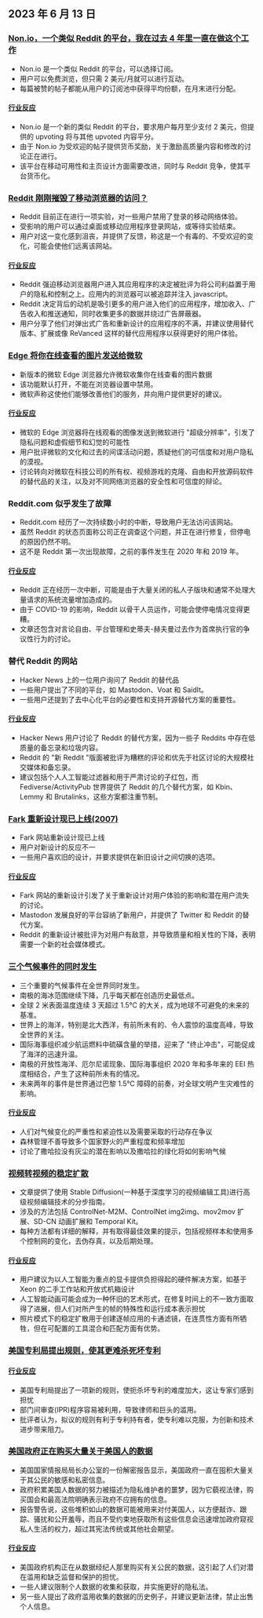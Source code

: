 

<CallToAction />

<Steps>

## 2023 年 6 月 13 日

### [Non.io，一个类似 Reddit 的平台，我在过去 4 年里一直在做这个工作](https://non.io)

- Non.io 是一个类似 Reddit 的平台，可以选择订阅。
- 用户可以免费浏览，但只需 2 美元/月就可以进行互动。
- 每篇被赞的帖子都能从用户的订阅池中获得平均份额，在月末进行分配。

#### [行业反应](http://news.ycombinator.com/item?id=36296695)

- Non.io 是一个新的类似 Reddit 的平台，要求用户每月至少支付 2 美元，但提供的 upvoting 将与其他 upvoted 内容平分。
- 由于 Non.io 为受欢迎的帖子提供货币奖励，关于激励高质量内容和修改的讨论正在进行。
- 该平台在移动可用性和主页设计方面需要改进，同时与 Reddit 竞争，使其平台货币化。

### [Reddit 刚刚摧毁了移动浏览器的访问？](https://reddit.com/r/help/comments/135tly1/helpdid_reddit_just_destroy_mobile_browser_access/)

- Reddit 目前正在进行一项实验，对一些用户禁用了登录的移动网络体验。
- 受影响的用户可以通过桌面或移动应用程序登录网站，或等待实验结束。
- 用户对这一变化感到沮丧，并提供了反馈，称这是一个有毒的、不受欢迎的变化，可能会使他们远离该网站。

#### [行业反应](http://news.ycombinator.com/item?id=36287411)

- Reddit 强迫移动浏览器用户进入其应用程序的决定被批评为将公司利益置于用户的隐私和控制之上。应用内的浏览器可以被追踪并注入 javascript。
- Reddit 决定背后的动机是吸引更多的用户进入他们的应用程序，增加收入、广告收入和推送通知，同时收集更多的数据并绕过广告屏蔽器。
- 用户分享了他们对弹出式广告和重新设计的应用程序的不满，并建议使用替代版本、扩展或像 ReVanced 这样的替代应用程序以获得更好的用户体验。

### [Edge 将你在线查看的图片发送给微软](https://www.neowin.net/news/edge-sends-images-you-view-online-to-microsoft-here-is-how-to-disable-that/)

- 新版本的微软 Edge 浏览器允许微软收集你在线查看的图片数据
- 该功能默认打开，不能在浏览器设置中禁用。
- 微软声称这使他们能够改善他们的服务，并向用户提供更好的建议。

#### [行业反应](http://news.ycombinator.com/item?id=36295364)

- 微软的 Edge 浏览器将在线观看的图像发送到微软进行 "超级分辨率"，引发了隐私问题和虚假细节和幻觉的可能性
- 用户批评微软的文化和过去的间谍活动问题，质疑他们的可信度和对用户隐私的漠视。
- 讨论转向对微软在科技公司的所有权、视频游戏的克隆、自由和开放源码软件的替代品的关注，以及对不同网络浏览器的安全性和可信度的辩论。

### Reddit.com 似乎发生了故障

- Reddit.com 经历了一次持续数小时的中断，导致用户无法访问该网站。
- 虽然 Reddit 的状态页面称公司正在调查这个问题，并正在进行修复，但停电的原因仍然不明。
- 这不是 Reddit 第一次出现故障，之前的事件发生在 2020 年和 2019 年。

#### [行业反应](http://news.ycombinator.com/item?id=36294244)

- Reddit 正在经历一次中断，可能是由于大量关闭的私人子版块和通常不处理大量请求的系统流量增加造成的。
- 由于 COVID-19 的影响，Reddit 以骨干人员运作，可能会使停电情况变得更糟。
- 文章还包含对言论自由、平台管理和史蒂夫-赫夫曼过去作为首席执行官的争议性行为的讨论。

### 替代 Reddit 的网站

- Hacker News 上的一位用户询问了 Reddit 的替代品
- 一些用户提出了不同的平台，如 Mastodon、Voat 和 SaidIt。
- 一些用户还提到了去中心化平台的必要性和支持开源替代方案的重要性。

#### [行业反应](http://news.ycombinator.com/item?id=36293789)

- Hacker News 用户讨论了 Reddit 的替代方案，因为一些子 Reddits 中存在低质量的备忘录和垃圾内容。
- Reddit 的 "新 Reddit "版面被批评为糟糕的评论和优先于社区讨论的大规模社交媒体和备忘录。
- 建议包括个人人工智能过滤器和用于严肃讨论的子红包，而 Fediverse/ActivityPub 世界提供了 Reddit 的几个替代方案，如 Kbin、Lemmy 和 Brutalinks，这些方案都注重节制。

### [Fark 重新设计现已上线(2007)](https://www.fark.com/comments/2762299/Fark-site-redesign-is-now-live-Hope-nothing-breaks-were-all-out-drinking)

- Fark 网站重新设计现已上线
- 用户对新设计的反应不一
- 一些用户喜欢旧的设计，并要求提供在新旧设计之间切换的选项。

#### [行业反应](http://news.ycombinator.com/item?id=36288886)

- Fark 网站的重新设计引发了关于重新设计对用户体验的影响和潜在用户流失的讨论。
- Mastodon 发展良好的平台容纳了新用户，并提供了 Twitter 和 Reddit 的替代方案。
- Reddit 的重新设计被批评为对用户有敌意，并导致质量和相关性的下降，表明需要一个新的社会媒体模式。

### [三个气候事件的同时发生](https://climatecasino.net/2023/06/wtf-is-happening-an-overview/)

- 三个重要的气候事件在全世界同时发生。
- 南极的海冰范围继续下降，几乎每天都在创造历史最低点。
- 全球 2 米表面温度连续 3 天超过 1.5℃ 的大关，成为地球不可避免的未来的基准。
- 世界上的海洋，特别是北大西洋，有前所未有的、令人震惊的温度高峰，导致全世界的关注。
- 国际海事组织减少航运燃料中硫磺含量的举措，迎来了 "终止冲击"，可能促成了海洋的迅速升温。
- 南极的开放性海洋、厄尔尼诺现象、国际海事组织 2020 年和多年来的 EEI 热度相结合，产生了这种前所未有的情况。
- 未来两年的事件是世界通过巴黎 1.5℃ 障碍的前奏，对全球文明产生灾难性的影响。

#### [行业反应](http://news.ycombinator.com/item?id=36295136)

- 人们对气候变化的严重性和紧迫性以及需要采取的行动存在争议
- 森林管理不善导致多个国家野火的严重程度和频率增加
- 讨论了撒哈拉没有灰尘的潜在影响以及撒哈拉的绿化将如何影响气候

### [视频转视频的稳定扩散](https://stable-diffusion-art.com/video-to-video/)

- 文章提供了使用 Stable Diffusion(一种基于深度学习的视频编辑工具)进行高级视频编辑技术的分步指南。
- 涉及的方法包括 ControlNet-M2M、ControlNet img2img、mov2mov 扩展、SD-CN 动画扩展和 Temporal Kit。
- 每种方法都有详细的解释，并有取得最佳效果的提示，包括视频样本和使用多个控制网的变化，去伪存真，以及后期处理。

#### [行业反应](http://news.ycombinator.com/item?id=36288294)

- 用户建议为以人工智能为重点的显卡提供负担得起的硬件解决方案，如基于 Xeon 的二手工作站和开放式机箱设计
- 人工智能动画可能会成为一种怀旧的艺术形式，在修复时间上的不一致方面取得了进展，但人们对所产生的帧的特殊性和运行成本表示担忧
- 照片模式下的稳定扩散用于创建逐帧应用的卡通滤镜，在连贯性方面有所牺牲，但在可配置的工具混合和匹配方面有优势。

### [美国专利局提出规则，使其更难杀死坏专利](https://www.techdirt.com/2023/06/08/us-patent-office-proposes-rule-to-make-it-much-harder-to-kill-bad-patents/)

#### [行业反应](http://news.ycombinator.com/item?id=36300958)

- 美国专利局提出了一项新的规则，使扼杀坏专利的难度加大，这让专家们感到担忧
- 部门间审查(IPR)程序容易被利用，导致律师和巨头的滥用。
- 批评者认为，拟议的规则有利于专利持有者，使专利难以克服，为创新和技术进步带来阻力。

### [美国政府正在购买大量关于美国人的数据](https://www.wired.com/story/odni-commercially-available-information-report/)

- 美国国家情报局局长办公室的一份解密报告显示，美国政府一直在囤积大量关于其公民的敏感和私密信息。
- 政府积累美国人数据的努力被描述为隐私维护者的噩梦，因为它藐视法律，购买国会和最高法院明确表示政府不应拥有的信息。
- 报告警告说，这些堆积如山的数据可能被用来对付美国人，以方便敲诈、跟踪、骚扰和公开羞辱，而且不受约束地获取所有这些信息会迅速增加政府窥视私人生活的权力，超过其宪法传统或其他社会期望。

#### [行业反应](http://news.ycombinator.com/item?id=36300410)

- 美国政府机构正在从数据经纪人那里购买有关公民的数据，这引起了人们对潜在滥用和缺乏监督和保护的担忧。
- 一些人建议限制个人数据的收集和获取，并实施更好的隐私法。
- 另一些人提出了政府滥用收集的数据的历史例子，并建议更新法律，禁止出售个人信息。

</Steps>
